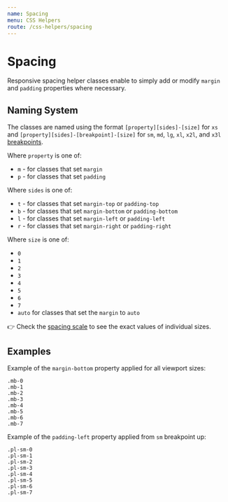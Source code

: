 ```yaml
---
name: Spacing
menu: CSS Helpers
route: /css-helpers/spacing
---
```


# Spacing


Responsive spacing helper classes enable to simply add or modify `margin` and
`padding` properties where necessary.

## Naming System

The classes are named using the format `[property][sides]-[size]` for `xs` and
`[property][sides]-[breakpoint]-[size]` for `sm`, `md`, `lg`, `xl`, `x2l`, and
 `x3l` [breakpoints](/foundation/breakpoints).

Where `property` is one of:

- `m` - for classes that set `margin`
- `p` - for classes that set `padding`

Where `sides` is one of:

- `t` - for classes that set `margin-top` or `padding-top`
- `b` - for classes that set `margin-bottom` or `padding-bottom`
- `l` - for classes that set `margin-left` or `padding-left`
- `r` - for classes that set `margin-right` or `padding-right`

Where `size` is one of:

- `0`
- `1`
- `2`
- `3`
- `4`
- `5`
- `6`
- `7`
- `auto` for classes that set the `margin` to `auto`

👉 Check the [spacing scale](/foundation/spacing) to see the exact values of
individual sizes.

## Examples

Example of the `margin-bottom` property applied for all viewport sizes:

<Playground>
  <div>
    <div className="mb-0">
      <Placeholder bordered>
        <code>.mb-0</code>
      </Placeholder>
    </div>
    <div className="mb-1">
      <Placeholder bordered>
        <code>.mb-1</code>
      </Placeholder>
    </div>
    <div className="mb-2">
      <Placeholder bordered>
        <code>.mb-2</code>
      </Placeholder>
    </div>
    <div className="mb-3">
      <Placeholder bordered>
        <code>.mb-3</code>
      </Placeholder>
    </div>
    <div className="mb-4">
      <Placeholder bordered>
        <code>.mb-4</code>
      </Placeholder>
    </div>
    <div className="mb-5">
      <Placeholder bordered>
        <code>.mb-5</code>
      </Placeholder>
    </div>
    <div className="mb-6">
      <Placeholder bordered>
        <code>.mb-6</code>
      </Placeholder>
    </div>
    <div className="mb-7">
      <Placeholder bordered>
        <code>.mb-7</code>
      </Placeholder>
    </div>
  </div>
</Playground>

Example of the `padding-left` property applied from `sm` breakpoint up:

<Playground>
  <div>
    <div className="pl-sm-0">
      <Placeholder bordered>
        <code>.pl-sm-0</code>
      </Placeholder>
    </div>
    <div className="pl-sm-1">
      <Placeholder bordered>
        <code>.pl-sm-1</code>
      </Placeholder>
    </div>
    <div className="pl-sm-2">
      <Placeholder bordered>
        <code>.pl-sm-2</code>
      </Placeholder>
    </div>
    <div className="pl-sm-3">
      <Placeholder bordered>
        <code>.pl-sm-3</code>
      </Placeholder>
    </div>
    <div className="pl-sm-4">
      <Placeholder bordered>
        <code>.pl-sm-4</code>
      </Placeholder>
    </div>
    <div className="pl-sm-5">
      <Placeholder bordered>
        <code>.pl-sm-5</code>
      </Placeholder>
    </div>
    <div className="pl-sm-6">
      <Placeholder bordered>
        <code>.pl-sm-6</code>
      </Placeholder>
    </div>
    <div className="pl-sm-7">
      <Placeholder bordered>
        <code>.pl-sm-7</code>
      </Placeholder>
    </div>
  </div>
</Playground>
